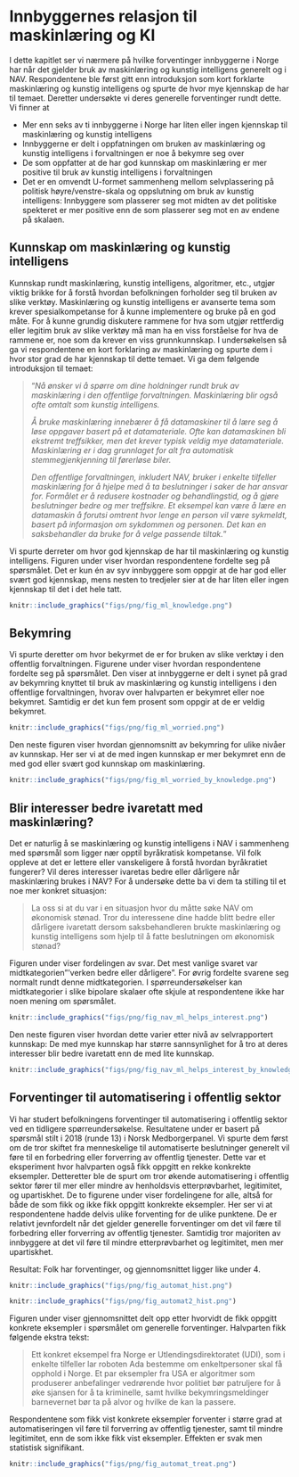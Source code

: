\newpage
# Innbyggernes relasjon til maskinlæring og KI {#ki}

I dette kapitlet ser vi nærmere på hvilke forventinger innbyggerne i Norge har når det gjelder bruk av maskinlæring og kunstig intelligens generelt og i NAV. Respondentene ble først gitt enn introduksjon som kort forklarte maskinlæring og kunstig intelligens og spurte de hvor mye kjennskap de har til temaet. Deretter undersøkte vi deres generelle forventinger rundt dette. Vi finner at

- Mer enn seks av ti innbyggerne i Norge har liten eller ingen kjennskap til maskinlæring og kunstig intelligens
- Innbyggerne er delt i oppfatningen om bruken av maskinlæring og kunstig intelligens i forvaltningen er noe å bekymre seg over
- De som oppfatter at de har god kunnskap om maskinlæring er mer positive til bruk av kunstig intelligens i forvaltningen
- Det er en omvendt U-formet sammenheng mellom selvplassering på politisk høyre/venstre-skala og oppslutning om bruk av kunstig intelligens: 
Innbyggere som plasserer seg mot midten av det politiske spekteret er mer positive enn de som plasserer seg mot en av endene på skalaen.

## Kunnskap om maskinlæring og kunstig intelligens

<!-- Maskinlæring som databehandlingsmetode er relativt fersk. -->
<!-- Med økt datakraft og økt tilgang på data, har bruk av maskinlæring bredt om seg innenfor datavitenskapelige miljøer. -->
Kunnskap rundt maskinlæring, kunstig intelligens, algoritmer, etc., utgjør viktig brikke for å forstå hvordan befolkningen forholder seg til bruken av slike verktøy.
Maskinlæring og kunstig intelligens er avanserte tema som krever spesialkompetanse for å kunne implementere og bruke på en god måte. 
For å kunne grundig diskutere rammene for hva som utgjør rettferdig eller legitim bruk av slike verktøy må man ha en viss forståelse for hva de rammene er, noe som da krever en viss grunnkunnskap. 
I undersøkelsen så ga vi respondentene en kort forklaring av maskinlæring og spurte dem i hvor stor grad de har kjennskap til dette temaet. Vi ga dem følgende introduksjon til temaet:

> "*Nå ønsker vi å spørre om dine holdninger rundt bruk av maskinlæring i den offentlige forvaltningen. Maskinlæring blir også ofte omtalt som kunstig intelligens.*
>
 > *Å bruke maskinlæring innebærer å få datamaskiner til å lære seg å løse oppgaver basert på et datamateriale. Ofte kan datamaskinen bli ekstremt treffsikker, men det krever typisk veldig mye datamateriale. Maskinlæring er i dag grunnlaget for alt fra automatisk stemmegjenkjenning til førerløse biler.*
 >
> *Den offentlige forvaltningen, inkludert NAV, bruker i enkelte tilfeller maskinlæring for å hjelpe med å ta beslutninger i saker de har ansvar for. Formålet er å redusere kostnader og behandlingstid, og å gjøre beslutninger bedre og mer treffsikre. Et eksempel kan være å lære en datamaskin å forutsi omtrent hvor lenge en person vil være sykmeldt, basert på informasjon om sykdommen og personen. Det kan en saksbehandler da bruke for å velge passende tiltak.*"

Vi spurte derreter om hvor god kjennskap de har til maskinlæring og kunstig intelligens.
Figuren under viser hvordan respondentene fordelte seg på spørsmålet.
Det er kun én av syv innbyggere som oppgir at de har god eller svært god kjennskap, mens nesten to tredjeler sier at de har liten eller ingen kjennskap til det i det hele tatt.


```r
knitr::include_graphics("figs/png/fig_ml_knowledge.png")
```

## Bekymring

Vi spurte deretter om hvor bekyrmet de er for bruken av slike verktøy i den offentlig forvaltningen. Figurene under viser hvordan respondentene fordelte seg på spørsmålet. Den viser at innbyggerne er delt i synet på grad av bekymring knyttet til bruk av maskinlæring og kunstig intelligens i den offentlige forvaltningen, hvorav over halvparten er bekymret eller noe bekymret.
Samtidig er det kun fem prosent som oppgir at de er veldig bekymret.

```r
knitr::include_graphics("figs/png/fig_ml_worried.png")
```

Den neste figuren viser hvordan gjennomsnitt av bekymring for ulike nivåer av kunnskap. Her ser vi at de med ingen kunnskap er mer bekymret enn de med god eller svært god kunnskap om maskinlæring.

```r
knitr::include_graphics("figs/png/fig_ml_worried_by_knowledge.png")
```

## Blir interesser bedre ivaretatt med maskinlæring?

Det er naturlig å se maskinlæring og kunstig intelligens i NAV i sammenheng med spørsmål som ligger nær opptil byråkratisk kompetanse.
Vil folk oppleve at det er lettere eller vanskeligere å forstå hvordan byråkratiet fungerer?
Vil deres interesser ivaretas bedre eller dårligere når maskinlæring brukes i NAV?
For å undersøke dette ba vi dem ta stilling til et noe mer konkret situasjon:

> La oss si at du var i en situasjon hvor du måtte søke NAV om økonomisk stønad. Tror du interessene dine hadde blitt bedre eller dårligere ivaretatt dersom saksbehandleren brukte maskinlæring og kunstig intelligens som hjelp til å fatte beslutningen om økonomisk stønad?

Figuren under viser fordelingen av svar.
Det mest vanlige svaret var midtkategorien"'verken bedre eller dårligere".
For øvrig fordelte svarene seg normalt rundt denne midtkategorien.
I spørreundersøkelser kan midtkategorier i slike bipolare skalaer ofte skjule at respondentene ikke har noen mening om spørsmålet.

```r
knitr::include_graphics("figs/png/fig_nav_ml_helps_interest.png")
```

Den neste figuren viser hvordan dette varier etter nivå av selvrapportert kunnskap: De med mye kunnskap har større sannsynlighet for å tro at deres interesser blir bedre ivaretatt enn de med lite kunnskap.

```r
knitr::include_graphics("figs/png/fig_nav_ml_helps_interest_by_knowledge.png")
```


## Forventinger til automatisering i offentlig sektor

Vi har studert befolkningens forventinger til automatisering i offentlig sektor ved en tidligere spørreundersøkelse. 
Resultatene under er basert på spørsmål stilt i 2018 (runde 13) i Norsk Medborgerpanel.
Vi spurte dem først om de tror skiftet fra menneskelige til automatiserte beslutninger generelt vil føre til en forbedring eller forverring av offentlig tjenester. 
Dette var et eksperiment hvor halvparten også fikk oppgitt en rekke konkrekte eksempler.
Detteretter ble de spurt om tror økende automatisering i offentlig sektor fører til mer eller mindre av henholdsvis etterprøvbarhet, legitimitet, og upartiskhet.
De to figurene under viser fordelingene for alle, altså for både de som fikk og ikke fikk oppgitt konkrekte eksempler. 
Her ser vi at respondentene hadde delvis ulike forventing for de ulike punktene. 
De er relativt jevnfordelt når det gjelder generelle forventinger om det vil fære til forbedring eller forverring av offentlig tjenester.
Samtidig tror majoriten av innbyggere at det vil føre til mindre etterprøvbarhet og legitimitet, men mer upartiskhet.


Resultat: Folk har forventinger, og gjennomsnittet ligger like under 4.

```r
knitr::include_graphics("figs/png/fig_automat_hist.png")
```

```r
knitr::include_graphics("figs/png/fig_automat2_hist.png")
```

Figuren under viser gjennomsnittet delt opp etter hvorvidt de fikk oppgitt konkrete eksempler i spørsmålet om generelle forventinger. Halvparten fikk følgende ekstra tekst:

> Ett konkret eksempel fra Norge er Utlendingsdirektoratet (UDI), som i enkelte tilfeller lar roboten Ada bestemme om enkeltpersoner skal få opphold i Norge. Et par eksempler fra USA er algoritmer som produserer anbefalinger vedrørende hvor politiet bør patruljere for å øke sjansen for å ta kriminelle, samt hvilke bekymringsmeldinger barnevernet bør ta på alvor og hvilke de kan la passere.

Respondentene som fikk vist konkrete eksempler forventer i større grad at automatiseringen vil føre til forverring av offentlig tjenester, samt til mindre legitimitet, enn de som ikke fikk vist eksempler. Effekten er svak men statistisk signifikant.

```r
knitr::include_graphics("figs/png/fig_automat_treat.png")
```

